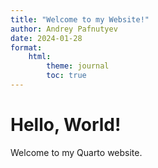 ```yaml
---
title: "Welcome to my Website!"
author: Andrey Pafnutyev
date: 2024-01-28
format: 
    html:
        theme: journal
        toc: true
---
```

# Hello, World!  
Welcome to my Quarto website. 
